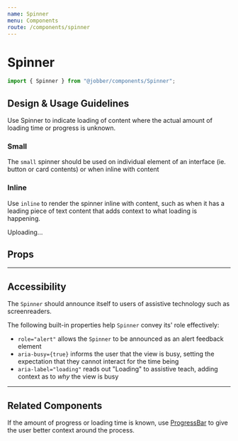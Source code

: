 ```yaml
---
name: Spinner
menu: Components
route: /components/spinner
---
```



# Spinner

<ComponentStatus stage="ready" responsive="yes" accessible="yes" />

```ts
import { Spinner } from "@jobber/components/Spinner";
```

<Playground>
  <Spinner />
</Playground>

## Design & Usage Guidelines

Use Spinner to indicate loading of content where the actual amount of loading
time or progress is unknown.

### Small

The `small` spinner should be used on individual element of an interface (ie.
button or card contents) or when inline with content

<Playground>
  <Spinner size="small" />
</Playground>

### Inline

Use `inline` to render the spinner inline with content, such as when it has a leading
piece of text content that adds context to what loading is happening.

<Playground>
  <Text>
    Uploading... <Spinner size="small" inline={true} />
  </Text>
</Playground>

## Props

<Props of={Spinner} />

---

## Accessibility

The `Spinner` should announce itself to users of assistive technology such as screenreaders.

The following built-in properties help `Spinner` convey its' role effectively:

- `role="alert"` allows the `Spinner` to be announced as an alert feedback element
- `aria-busy={true}` informs the user that the view is busy, setting the expectation that they cannot interact for the time being
- `aria-label="loading"` reads out "Loading" to assistive teach, adding context as to _why_ the view is busy

___

## Related Components

If the amount of progress or loading time is known, use
[ProgressBar](https://atlantis.getjobber.com/components/progress-bar) to give
the user better context around the process.
